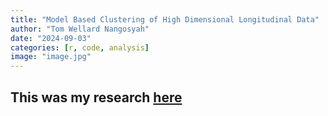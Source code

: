 ```yaml
---
title: "Model Based Clustering of High Dimensional Longitudinal Data"
author: "Tom Wellard Nangosyah"
date: "2024-09-03"
categories: [r, code, analysis]
image: "image.jpg"
---
```


## This was my research [here](https://github.com/nangosyah/Master-Thesis-MBCLHD-2024){target="blank"}
